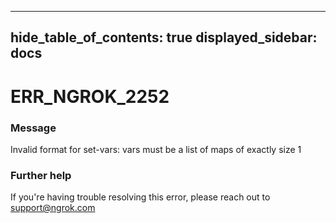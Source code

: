 

---
hide_table_of_contents: true
displayed_sidebar: docs
---


# ERR_NGROK_2252

### Message
Invalid format for set-vars: vars must be a list of maps of exactly size 1

<ErrorDetails />



### Further help
If you're having trouble resolving this error, please reach out to [support@ngrok.com](mailto:support@ngrok.com?subject=Help%20with%20ERR_NGROK_2252)

